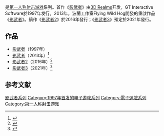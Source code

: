 {{NoteTA
| G1 = Games
| 1 = zh-cn:影子武士; zh-tw:影武者;
}}

{{Vgsname|影武者|en=Shadow Warrior|cn=影子武士|tw=影武者}}是[[第一人称射击游戏|第一人称射击游戏]]系列。首作《[[影武者_(1997年遊戲)|影武者]]》由[[3D_Realms|3D Realms]]开发，GT Interactive Software於1997年发行。2013年，波蘭工作室Flying Wild Hog開發的重啟作品《[[影武者_(2013年遊戲)|影武者]]》。續作《[[影武者2|影武者2]]》於2016年發行；《[[影武者3|影武者3]]》預定於2021年發行。

== 作品 ==

* [[影武者_(1997年遊戲)|影武者]]（1997年）
* [[影武者_(2013年遊戲)|影武者]]（2013年）<ref>{{cite web |title=手撕惡魔飛簷走壁爽快砍殺，《影武者3》預告公開 |url=https://games.yahoo.com.tw/shadowwarrior3-022932825.html |website=games.yahoo.com.tw |accessdate=2020-09-04  |date=2020-07-07}}</ref>
* [[影武者2|影武者2]]（2016年）<ref>{{cite web |author1=RU |title=《影武者 2》PC 版明日上市 化身強大戰士以致命武器打倒惡魔 |url=https://gnn.gamer.com.tw/detail.php?sn=138576 |website=巴哈姆特電玩資訊站 |publisher=旺普網路資訊 |accessdate=2020-09-04 |date=2016-09-13 |archive-date=2021-06-15 |archive-url=https://web.archive.org/web/20210615034809/https://gnn.gamer.com.tw/detail.php?sn=138576 }}</ref>
* [[影武者3|影武者3]]（2021年）<ref>{{cite web |author1=RU |title=《影武者》系列新作《影武者 3 Shadow Warrior 3》明年問世 爽快斬殺妖魔鬼怪！ |url=https://gnn.gamer.com.tw/detail.php?sn=199598 |website=巴哈姆特電玩資訊站 |publisher=旺普網路資訊 |accessdate=2020-09-04 |date=2020-07-07 |archive-date=2021-03-11 |archive-url=https://web.archive.org/web/20210311150021/https://gnn.gamer.com.tw/detail.php?sn=199598 }}</ref>

== 参考文献 ==

{{Reflist}}

{{影武者系列}}

{{DEFAULTSORT:Shadow Warrior}}
[[Category:影武者系列|]]
[[Category:1997年首发的电子游戏系列|Category:1997年首发的电子游戏系列]]
[[Category:電子遊戲系列|Category:電子遊戲系列]]
[[Category:第一人称射击游戏|Category:第一人称射击游戏]]

{{fps-videogame-stub}}